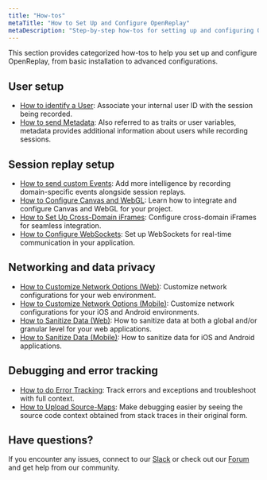 ```yaml
---
title: "How-tos"
metaTitle: "How to Set Up and Configure OpenReplay"
metaDescription: "Step-by-step how-tos for setting up and configuring OpenReplay."
---
```


This section provides categorized how-tos to help you set up and configure OpenReplay, from basic installation to advanced configurations.

## User setup

- [How to identify a User](/installation/identify-user): Associate your internal user ID with the session being recorded.
- [How to send Metadata](/installation/metadata): Also referred to as traits or user variables, metadata provides additional information about users while recording sessions.

## Session replay setup

- [How to send custom Events](/installation/custom-events): Add more intelligence by recording domain-specific events alongside session replays.
- [How to Configure Canvas and WebGL](/installation/canvas): Learn how to integrate and configure Canvas and WebGL for your project.
- [How to Set Up Cross-Domain iFrames](/installation/crossdomain-iframe): Configure cross-domain iFrames for seamless integration.
- [How to Configure WebSockets](/installation/websockets): Set up WebSockets for real-time communication in your application.

## Networking and data privacy

- [How to Customize Network Options (Web)](/installation/network-options): Customize network configurations for your web environment.
- [How to Customize Network Options (Mobile)](/installation/network-options-mobile): Customize network configurations for your iOS and Android environments.
- [How to Sanitize Data (Web)](/installation/sanitize-data): How to sanitize data at both a global and/or granular level for your web applications.
- [How to Sanitize Data (Mobile)](/installation/sanitize-data-mobile): How to sanitize data for iOS and Android applications.

## Debugging and error tracking

- [How to do Error Tracking](/installation/error-reporting): Track errors and exceptions and troubleshoot with full context.
- [How to Upload Source-Maps](/installation/upload-sourcemaps): Make debugging easier by seeing the source code context obtained from stack traces in their original form.

## Have questions?

If you encounter any issues, connect to our [Slack](https://slack.openreplay.com) or check out our [Forum](https://forum.openreplay.com) and get help from our community.
